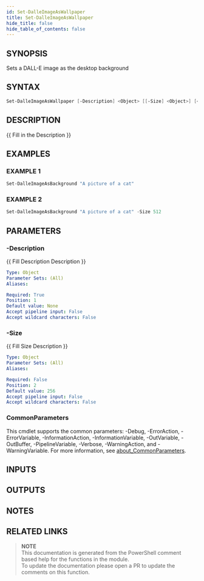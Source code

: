 ```yaml
---
id: Set-DalleImageAsWallpaper
title: Set-DalleImageAsWallpaper
hide_title: false
hide_table_of_contents: false
---
```


## SYNOPSIS

Sets a DALL-E image as the desktop background

## SYNTAX

```powershell
Set-DalleImageAsWallpaper [-Description] <Object> [[-Size] <Object>] [<CommonParameters>]
```

## DESCRIPTION

{{ Fill in the Description }}

## EXAMPLES

### EXAMPLE 1

```powershell
Set-DalleImageAsBackground "A picture of a cat"
```

### EXAMPLE 2

```powershell
Set-DalleImageAsBackground "A picture of a cat" -Size 512
```

## PARAMETERS

### -Description

{{ Fill Description Description }}

```yaml
Type: Object
Parameter Sets: (All)
Aliases:

Required: True
Position: 1
Default value: None
Accept pipeline input: False
Accept wildcard characters: False
```

### -Size

{{ Fill Size Description }}

```yaml
Type: Object
Parameter Sets: (All)
Aliases:

Required: False
Position: 2
Default value: 256
Accept pipeline input: False
Accept wildcard characters: False
```

### CommonParameters

This cmdlet supports the common parameters: -Debug, -ErrorAction, -ErrorVariable, -InformationAction, -InformationVariable, -OutVariable, -OutBuffer, -PipelineVariable, -Verbose, -WarningAction, and -WarningVariable. For more information, see [about_CommonParameters](http://go.microsoft.com/fwlink/?LinkID=113216).

## INPUTS

## OUTPUTS

## NOTES

## RELATED LINKS

> **NOTE**  
> This documentation is generated from the PowerShell comment based help for the functions in the module.  
> To update the documentation please open a PR to update the comments on this function.
